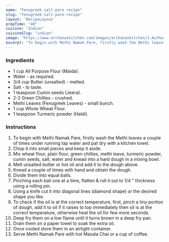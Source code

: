 ---
name: "Fenugreek salt pare recipe"
slug: "fenugreek-salt-pare-recipe"
layout: 'RecipeLayout'
prepTime: "40"
cuisine: "Indian"
cuisineSlug: "indian"
image: "https://www.archanaskitchen.com/images/archanaskitchen/1-Author/Sandhya_Hariharan/Methi_Namak_Pare.jpg"
excerpt: "To begin with Methi Namak Pare, firstly wash the Methi leaves a couple of times under running tap water and pat dry with a kitchen towel"
---

### Ingredients

- 1 cup All Purpose Flour (Maida).
- Water - as required.
- 3/4 cup Butter (unsalted) - melted.
- Salt - to taste.
- 1 teaspoon Cumin seeds (Jeera).
- 2-2 Green Chillies - crushed.
- Methi Leaves (Fenugreek Leaves) - small bunch.
- 1 cup Whole Wheat Flour.
- 1 teaspoon Turmeric powder (Haldi).

### Instructions

1. To begin with Methi Namak Pare, firstly wash the Methi leaves a couple of times under running tap water and pat dry with a kitchen towel.
1. Chop it into small pieces and keep it aside.
1. Mix wheat flour, plain flour, green chillies, methi leave, turmeric powder, cumin seeds, salt, water and knead into a hard dough in a mixing bowl.
1. Melt unsalted butter or hot oil and add it to the dough above.
1. Knead a couple of times with hand and obtain the dough.
1. Divide them into equal balls.
1. Pinching each ball one at a time, flatten & roll it out to 1/4 " thickness using a rolling pin.
1. Using a knife cut it into diagonal lines (diamond shape) or the desired shape you like.
1. To check if the oil is at the correct temperature, first, pinch a tiny portion of dough, add it to oil if it raises to top immediately then oil is at the correct temperature, otherwise heat the oil for few more seconds.
1. Deep fry them on a low flame until it turns brown in a deep fry pan.
1. Drain them on a paper towel to soak the extra oil.
1. Once cooled store them in an airtight container.
1. Serve Methi Namak Pare with hot Masala Chai or a cup of coffee.
